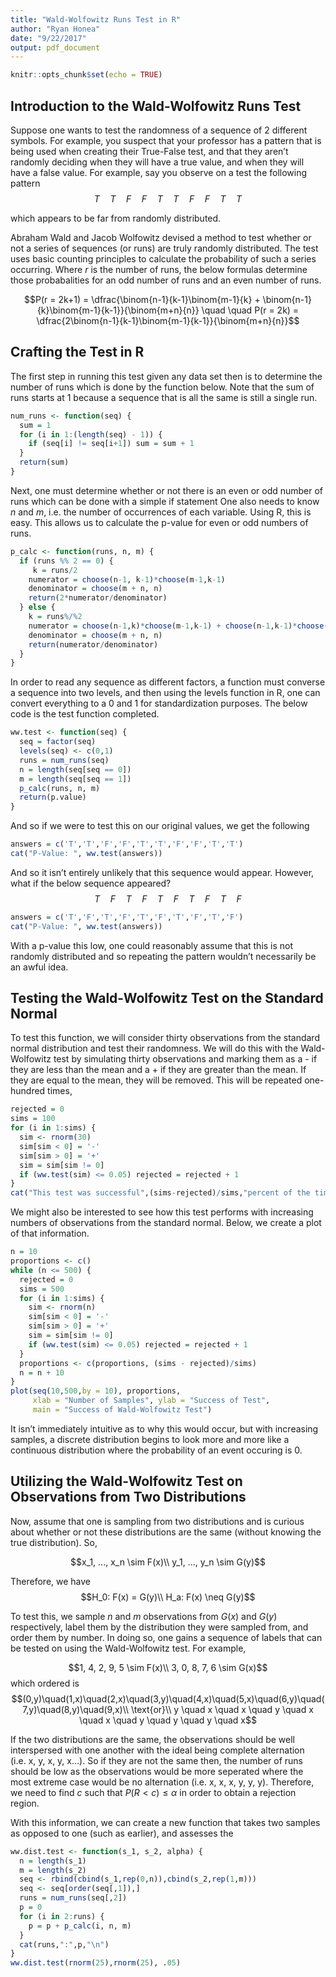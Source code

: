 ```yaml
---
title: "Wald-Wolfowitz Runs Test in R"
author: "Ryan Honea"
date: "9/22/2017"
output: pdf_document
---
```


```r
knitr::opts_chunk$set(echo = TRUE)
```

## Introduction to the Wald-Wolfowitz Runs Test
Suppose one wants to test the randomness of a sequence of 2 different symbols. For example, you suspect that your professor has a pattern that is being used when creating their True-False test, and that they aren't randomly deciding when they will have a true value, and when they will have a false value. For example, say you observe on a test the following pattern
$$
T \quad T \quad F \quad F \quad T \quad T \quad F \quad F \quad T \quad T
$$

which appears to be far from randomly distributed. 

Abraham Wald and Jacob Wolfowitz devised a method to test whether or not a series of sequences (or runs) are truly randomly distributed. The test uses basic counting principles to calculate the probability of such a series occurring. Where $r$ is the number of runs, the below formulas determine those probabalities for an odd number of runs and an even number of runs.

$$P(r = 2k+1) = \dfrac{\binom{n-1}{k-1}\binom{m-1}{k} + \binom{n-1}{k}\binom{m-1}{k-1}}{\binom{m+n}{n}} \quad \quad
P(r = 2k)   = \dfrac{2\binom{n-1}{k-1}\binom{m-1}{k-1}}{\binom{m+n}{n}}$$

## Crafting the Test in R
The first step in running this test given any data set then is to determine the number of runs which is done by the function below. Note that the sum of runs starts at 1 because a sequence that is all the same is still a single run.
```r
num_runs <- function(seq) {
  sum = 1
  for (i in 1:(length(seq) - 1)) {
    if (seq[i] != seq[i+1]) sum = sum + 1
  }
  return(sum)
}
```

Next, one must determine whether or not there is an even or odd number of runs which can be done with a simple if statement One also needs to know $n$ and $m$, i.e. the number of occurrences of each variable. Using R, this is easy. This allows us to calculate the p-value for even or odd numbers of runs.

```r
p_calc <- function(runs, n, m) {
  if (runs %% 2 == 0) {
     k = runs/2
    numerator = choose(n-1, k-1)*choose(m-1,k-1)
    denominator = choose(m + n, n)
    return(2*numerator/denominator) 
  } else {
    k = runs%/%2
    numerator = choose(n-1,k)*choose(m-1,k-1) + choose(n-1,k-1)*choose(m-1,k)
    denominator = choose(m + n, n)
    return(numerator/denominator)
  }
}
```

In order to read any sequence as different factors, a function must converse a sequence into two levels, and then using the levels function in R, one can convert everything to a 0 and 1 for standardization purposes. The below code is the test function completed.

```r
ww.test <- function(seq) {
  seq = factor(seq)
  levels(seq) <- c(0,1)
  runs = num_runs(seq)
  n = length(seq[seq == 0])
  m = length(seq[seq == 1])
  p_calc(runs, n, m)
  return(p.value)
}
```

And so if we were to test this on our original values, we get the following

```r
answers = c('T','T','F','F','T','T','F','F','T','T')
cat("P-Value: ", ww.test(answers))
```

And so it isn't entirely unlikely that this sequence would appear. However, what if the below sequence appeared?
$$T\quad F\quad T\quad F\quad T\quad F\quad T\quad F\quad T\quad F$$
```r
answers = c('T','F','T','F','T','F','T','F','T','F')
cat("P-Value: ", ww.test(answers))
```

With a p-value this low, one could reasonably assume that this is not randomly distributed and so repeating the pattern wouldn't necessarily be an awful idea.

## Testing the Wald-Wolfowitz Test on the Standard Normal
To test this function, we will consider thirty observations from the standard normal distribution and test their randomness. We will do this with the Wald-Wolfowitz test by simulating thirty observations and marking them as a - if they are less than the mean and a + if they are greater than the mean. If they are equal to the mean, they will be removed. This will be repeated one-hundred times, 

```r
rejected = 0
sims = 100
for (i in 1:sims) {
  sim <- rnorm(30)
  sim[sim < 0] = '-'
  sim[sim > 0] = '+'
  sim = sim[sim != 0]
  if (ww.test(sim) <= 0.05) rejected = rejected + 1
}
cat("This test was successful",(sims-rejected)/sims,"percent of the time")
```

We might also be interested to see how this test performs with increasing numbers of observations from the standard normal. Below, we create a plot of that information.
```r
n = 10
proportions <- c()
while (n <= 500) {
  rejected = 0
  sims = 500
  for (i in 1:sims) {
    sim <- rnorm(n)
    sim[sim < 0] = '-'
    sim[sim > 0] = '+'
    sim = sim[sim != 0]
    if (ww.test(sim) <= 0.05) rejected = rejected + 1
  }
  proportions <- c(proportions, (sims - rejected)/sims)
  n = n + 10
}
plot(seq(10,500,by = 10), proportions,
     xlab = "Number of Samples", ylab = "Success of Test",
     main = "Success of Wald-Wolfowitz Test")
```

It isn't immediately intuitive as to why this would occur, but with increasing samples, a discrete distribution begins to look more and more like a continuous distribution where the probability of an event occuring is 0.

## Utilizing the Wald-Wolfowitz Test on Observations from Two Distributions
Now, assume that one is sampling from two distributions and is curious about whether or not these distributions are the same (without knowing the true distribution). So,

$$x_1, ..., x_n \sim F(x)\\
y_1, ..., y_n \sim G(y)$$

Therefore, we have
$$H_0: F(x) = G(y)\\
H_a: F(x) \neq G(y)$$

To test this, we sample $n$ and $m$ observations from $G(x)$ and $G(y)$ respectively, label them by the distribution they were sampled from, and order them by number. In doing so, one gains a sequence of labels that can be tested on using the Wald-Wolfowitz test. For example, 

$$1, 4, 2, 9, 5 \sim F(x)\\
3, 0, 8, 7, 6 \sim G(x)$$
which ordered is
$$(0,y)\quad(1,x)\quad(2,x)\quad(3,y)\quad(4,x)\quad(5,x)\quad(6,y)\quad(7,y)\quad(8,y)\quad(9,x)\\
\text{or}\\
y \quad x \quad x \quad y \quad x \quad x \quad y \quad y \quad y \quad x$$

If the two distributions are the same, the observations should be well interspersed with one another with the ideal being complete alternation (i.e. x, y, x, y, x...). So if they are not the same then, the number of runs should be low as the observations would be more seperated where the most extreme case would be no alternation (i.e. x, x, x, y, y, y). Therefore, we need to find $c$ such that $P(R < c) \leq \alpha$ in order to obtain a rejection region. 

With this information, we can create a new function that takes two samples as opposed to one (such as earlier), and assesses the 

```r
ww.dist.test <- function(s_1, s_2, alpha) {
  n = length(s_1)
  m = length(s_2)
  seq <- rbind(cbind(s_1,rep(0,n)),cbind(s_2,rep(1,m)))
  seq <- seq[order(seq[,1]),]
  runs = num_runs(seq[,2])
  p = 0
  for (i in 2:runs) {
    p = p + p_calc(i, n, m)
  }
  cat(runs,":",p,"\n")
}
ww.dist.test(rnorm(25),rnorm(25), .05)
```